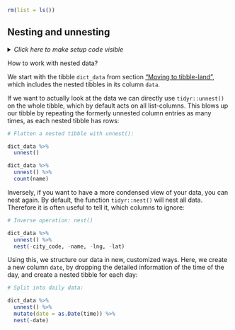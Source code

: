 ```r
rm(list = ls())
```


## Nesting and unnesting {#nest}

<details><summary>*Click here to make setup code visible*</summary>
```r
### Nesting and unnesting

```
```r
library(tidyverse)
library(here)

dict <- readxl::read_excel(here("data/cities.xlsx"))

dict_data <-
  dict %>%
  mutate(data = map(weather_filename, ~ readxl::read_excel(here(.)))) %>%
  select(-weather_filename)
```
</details>

How to work with nested data?

We start with the tibble `dict_data` from section ["Moving to tibble-land"](#mut_map), which includes the nested tibbles in its column `data`.

If we want to actually look at the data we can directly use `tidyr::unnest()` on the whole tibble, which by default acts on all list-columns.
This blows up our tibble by repeating the formerly unnested column entries as many times, as each nested tibble has rows:

```r
# Flatten a nested tibble with unnest():
```
```r
dict_data %>%
  unnest()

dict_data %>%
  unnest() %>%
  count(name)
```

Inversely, if you want to have a more condensed view of your data, you can nest again.
By default, the function `tidyr::nest()` will nest all data.
Therefore it is often useful to tell it, which columns to ignore:

```r
# Inverse operation: nest()
```
```r
dict_data %>%
  unnest() %>%
  nest(-city_code, -name, -lng, -lat)
```

Using this, we structure our data in new, customized ways.
Here, we create a new column `date`, by dropping the detailed information of the time of the day, and create a nested tibble for each day:

```r
# Split into daily data:
```
```r
dict_data %>%
  unnest() %>%
  mutate(date = as.Date(time)) %>%
  nest(-date)
```
